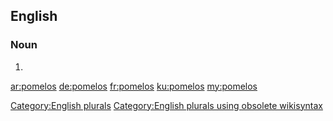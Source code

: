 ==English==

===Noun===
{{head|en}}

# {{plural of|pomelo}}

[[Category:English plurals]][[Category:English plurals using obsolete wikisyntax]]

[[ar:pomelos]]
[[de:pomelos]]
[[fr:pomelos]]
[[ku:pomelos]]
[[my:pomelos]]